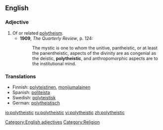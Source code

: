==English==

===Adjective===
{{en-adj}}

# Of or related [[polytheism]].
#* '''1909''', ''The Quarterly Review'', p. 124:
#*: The mystic is one to whom the unitive, pantheistic, or at least the panentheistic, aspects of the divinity are as congenial as the deistic, '''polytheistic''', and anthropomorphic aspects are to the institutional mind.

===Translations===
{{rfc-level|Translations at L3+ (AutoFormat would have corrected level of Translations)}}
* Finnish: [[polyteistinen]], [[monijumalainen]]
* Spanish: [[politeísta]]
* Swedish: [[polyteistisk]]
* German: [[polytheistisch]]

[[Category:English adjectives]]
[[Category:Religion]]

[[io:polytheistic]]
[[ru:polytheistic]]
[[vi:polytheistic]]
[[zh:polytheistic]]